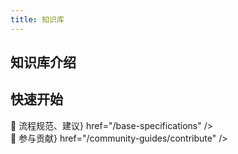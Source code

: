 ```yaml
---
title: 知识库
---
```



## 知识库介绍

>

<Section
  title=""
  description={[
    "👋 致力于维护一个共享的前端知识库，分享相关的知识、解决方案、以及踩过的坑 ...",
  ]}
/>

>

<Hero />

## 快速开始

<div className="mt-4">
  <Card
    title={<span className="inline-flex items-center">👋 流程规范、建议</span>}
    href="/base-specifications"
  />
</div>

<div className="mt-4">
  <Card
    title={<span className="inline-flex items-center">👋 参与贡献</span>}
    href="/community-guides/contribute"
  />
</div>
